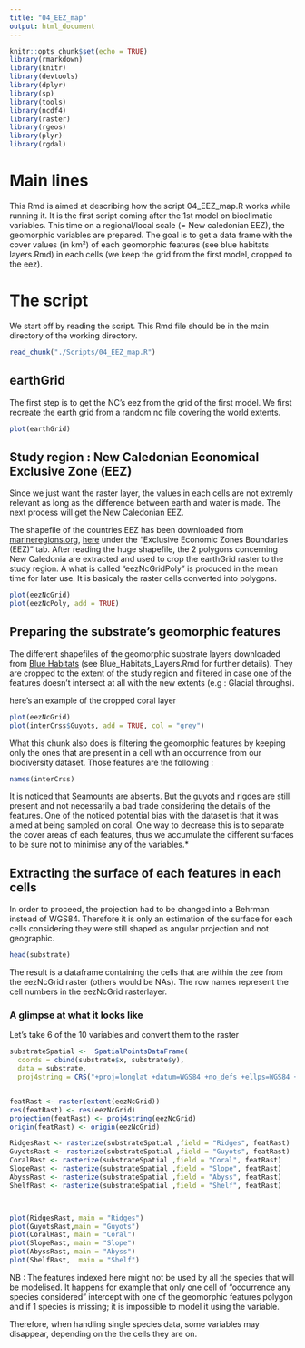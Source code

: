 ```yaml
---
title: "04_EEZ_map"
output: html_document
---
```


```r
knitr::opts_chunk$set(echo = TRUE)
library(rmarkdown)
library(knitr)
library(devtools)
library(dplyr)
library(sp)
library(tools)
library(ncdf4)
library(raster)
library(rgeos)
library(plyr)
library(rgdal)
```

# Main lines

This Rmd is aimed at describing how the script 04_EEZ_map.R works while running it. It is the first script coming after the 1st model on bioclimatic variables. This time on a regional/local scale (= New caledonian EEZ), the geomorphic variables are prepared. The goal is to get a data frame with the cover values (in km²) of each geomorphic features (see blue habitats layers.Rmd) in each cells (we keep the grid from the first model, cropped to the eez).

# The script

We start off by reading the script. This Rmd file should be in the main directory of the working directory.
```r
read_chunk("./Scripts/04_EEZ_map.R")
```

## earthGrid

The first step is to get the NC's eez from the grid of the first model. We first recreate the earth grid from a random nc file covering the world extents.

```r

plot(earthGrid)
```

## Study region : New Caledonian Economical Exclusive Zone (EEZ)

Since we just want the raster layer, the values in each cells are not extremly relevant as long as the difference between earth and water is made. The next process will get the New Caledonian EEZ.

The shapefile of the countries EEZ has been downloaded from [marineregions.org](http://marineregions.org/), [here](http://marineregions.org/downloads.php) under the "Exclusive Economic Zones Boundaries (EEZ)" tab. After reading the huge shapefile, the 2 polygons concerning New Caledonia are extracted and used to crop the earthGrid raster to the study region. A what is called "eezNcGridPoly" is produced in the mean time for later use. It is basicaly the raster cells converted into polygons.


```r

plot(eezNcGrid)
plot(eezNcPoly, add = TRUE)
```

## Preparing the substrate's geomorphic features

The different shapefiles of the geomorphic substrate layers downloaded from [Blue Habitats](http://www.bluehabitats.org/) (see Blue_Habitats_Layers.Rmd for further details). They are cropped to the extent of the study region and filtered in case one of the features doesn't intersect at all with the new extents (e.g : Glacial throughs).

here's an example of the cropped coral layer

```r

plot(eezNcGrid)
plot(interCrss$Guyots, add = TRUE, col = "grey")
```

What this chunk also does is filtering the geomorphic features by keeping only the ones that are present in a cell with an occurrence from our biodiversity dataset. Those features are the following :
```r

names(interCrss)
```

It is noticed that Seamounts are absents. But the guyots and rigdes are still present and not necessarily a bad trade considering the details of the features. One of the noticed potential bias with the dataset is that it was aimed at being sampled on coral. One way to decrease this is to separate the cover areas of each features, thus we accumulate the different surfaces to be sure not to minimise any of the variables.*

## Extracting the surface of each features in each cells

In order to proceed, the projection had to be changed into a Behrman instead of WGS84. Therefore it is only an estimation of the surface for each cells considering they were still shaped as angular projection and not geographic. 

```r

head(substrate)
```

The result is a dataframe containing the cells that are within the zee from the eezNcGrid raster (others would be NAs). The row names represent the cell numbers in the eezNcGrid rasterlayer.

### A glimpse at what it looks like

Let's take 6 of the 10 variables and convert them to the raster


```r

substrateSpatial <-  SpatialPointsDataFrame(
  coords = cbind(substrate$x, substrate$y),
  data = substrate,
  proj4string = CRS("+proj=longlat +datum=WGS84 +no_defs +ellps=WGS84 +towgs84=0,0,0"))


featRast <- raster(extent(eezNcGrid))
res(featRast) <- res(eezNcGrid)
projection(featRast) <- proj4string(eezNcGrid)
origin(featRast) <- origin(eezNcGrid)

RidgesRast <- rasterize(substrateSpatial ,field = "Ridges", featRast)
GuyotsRast <- rasterize(substrateSpatial ,field = "Guyots", featRast)
CoralRast <- rasterize(substrateSpatial ,field = "Coral", featRast)
SlopeRast <- rasterize(substrateSpatial ,field = "Slope", featRast)
AbyssRast <- rasterize(substrateSpatial ,field = "Abyss", featRast)
ShelfRast <- rasterize(substrateSpatial ,field = "Shelf", featRast)



plot(RidgesRast, main = "Ridges")
plot(GuyotsRast,main = "Guyots")
plot(CoralRast, main = "Coral")
plot(SlopeRast, main = "Slope")
plot(AbyssRast, main = "Abyss")
plot(ShelfRast,  main = "Shelf")

```


NB : The features indexed here might not be used by all the species that will be modelised. It happens for example that only one cell of "occurrence any species considered" intercept with one of the geomorphic features polygon and if 1 species is missing; it is impossible to model it using the variable.

Therefore, when handling single species data, some variables may disappear, depending on the the cells they are on.




